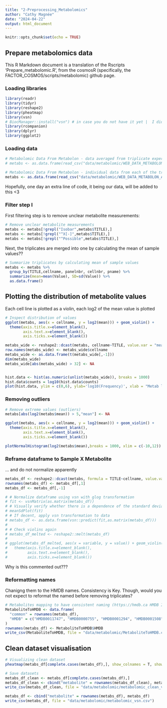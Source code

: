 ```yaml
---
title: "2-Preprocessing_Metabolomics"
author: "Cathy Magnée"
date: "2024-04-22"
output: html_document
---
```


```r
knitr::opts_chunk$set(echo = TRUE)
```

## Prepare metabolomics data

This R Markdown document is a translation of the Rscripts 'Prepare_metabolomic.R', from the cosmosR (specifically, the FACTOR_COSMOS/scripts/metabolomic) github page.

### Loading libraries

```r
library(readr)
library(tidyr)
library(reshape2)
library(pheatmap)
library(vsn)
# BiocManager::install("vsn") # in case you do not have it yet |  I did not.
library(rcompanion)
library(dplyr)
library(ggplot2)

```

### Loading data

```r

# Metabolomic Data From Metabolon - data averaged from triplicate experiments (from https://wiki.nci.nih.gov/display/NCIDTPdata/Molecular+Target+Data)
# metabs <- as.data.frame(read_csv("data/metabolomic/WEB_DATA_METABOLON.TXT"))

# Metabolomic Data From Metabolon - individual data from each of the triplicate experiments (from https://wiki.nci.nih.gov/display/NCIDTPdata/Molecular+Target+Data)
metabs <- as.data.frame(read_csv("data/metabolomic/WEB_DATA_METABOLON_ALL.TXT")) 

```

Hopefully, one day an extra line of code, it being our data, will be added to this \<3

### Filter step I

First filtering step is to remove unclear metabolite measurements:

```r

# Remove unclear metabolite measurements
metabs <- metabs[!grepl("Isobar",metabs$TITLE),]
metabs <- metabs[!grepl("^X[-]",metabs$TITLE),]
metabs <- metabs[!grepl("^Possible",metabs$TITLE),]
```

Next, the triplicates are merged into one by calculating the mean of sample values??

```r
# Summarize triplicates by calculating mean of sample values 
metabs <- metabs %>%
  group_by(TITLE,cellname, panelnbr, cellnbr, pname) %>%
  summarize(mean=mean(Value), SD=sd(Value)) %>%
  as.data.frame()
```

## Plotting the distribution of metabolite values

Each cell line is plotted as a violin, each log2 of the mean value is plotted

```r
# Inspect distribution of values
ggplot(metabs, aes(x = cellname, y = log2(mean))) + geom_violin() + 
  theme(axis.title.x=element_blank(),
        axis.text.x=element_blank(),
        axis.ticks.x=element_blank())

metabs_wide <- reshape2::dcast(metabs, cellname~TITLE, value.var = "mean") 
row.names(metabs_wide) <- metabs_wide$cellname
metabs_wide <- as.data.frame(t(metabs_wide[,-1]))
dim(metabs_wide)
metabs_wide[abs(metabs_wide) > 32] <- NA  


hist.data <- hist(as.numeric(unlist(metabs_wide)), breaks = 1000)
hist.data$counts = log10(hist.data$counts)
plot(hist.data, ylim = c(0,6), ylab='log10(Frequency)', xlab = "Metab log2(intensity)")
```

### Removing outliers

```r

# Remove extreme values (outliers)
metabs[abs(log2(metabs$mean)) > 5,"mean"] <- NA  

ggplot(metabs, aes(x = cellname, y = log2(mean))) + geom_violin() + 
  theme(axis.title.x=element_blank(),
        axis.text.x=element_blank(),
        axis.ticks.x=element_blank())

plotNormalHistogram(log2(metabs$mean),breaks = 1000, xlim = c(-10,12))
```

### Reframe dataframe to Sample X Metabolite

... and do not normalize apparently

```r
metabs_df <- reshape2::dcast(metabs, formula = TITLE~cellname, value.var = "mean", fill = NA)
rownames(metabs_df) <- metabs_df[,1]
metabs_df <- metabs_df[,-1]

# # Normalize dataframe using vsn with glog transformation
# fit <- vsnMatrix(as.matrix(metabs_df))
# # Visually verify whether there is a dependence of the standard deviation (or variance) on the mean --> desired: no variance-mean dependence = horizontal line.
# meanSdPlot(fit) 
# # If decent, apply vsn transformation to data
# metabs_df <- as.data.frame(vsn::predict(fit,as.matrix(metabs_df)))
# 
# # Check violins again
# metabs_df_melted <- reshape2::melt(metabs_df)
# 
# ggplot(metabs_df_melted, aes(x = variable, y = value)) + geom_violin() + 
#   theme(axis.title.x=element_blank(),
#         axis.text.x=element_blank(),
#         axis.ticks.x=element_blank())
```

Why is this commented out???

### Reformatting names

Chanigng them to the HMDB names. Consistency is Key. Though, would you not expect to reformat the named before removing triplicates?

```r
# Metabolites mapping to have consistent naming (https://hmdb.ca HMDB IDs)
MetaboliteToHMDB <- data.frame(
  "common" = rownames(metabs_df),
  "HMDB" = c("HMDB0011747", "HMDB0000755", "HMDB0001294", "HMDB0001508", "HMDB0000012", "HMDB0001191", "HMDB0000355", "HMDB0000479", "HMDB0000807", "HMDB0000272", "HMDB0003464", "HMDB0000267", "HMDB0000076", "HMDB0003701", "HMDB0001173", "HMDB0001316", "HMDB0001494", "HMDB0000034", "HMDB0000050", "HMDB0000161", "HMDB0000462", "HMDB0001548", "HMDB0000208", "HMDB0001893", "HMDB0001123", "HMDB0000646", "HMDB0000517", "HMDB0000052", "HMDB0000168", "HMDB0000191", "HMDB0000056", "HMDB0001352", "HMDB0000902", "HMDB0000030", "HMDB0001847", "HMDB0000062", "HMDB0000067", "HMDB0000094", "HMDB0000562", "HMDB0000574", "HMDB0000089", "HMDB0000095", "HMDB0001151", "HMDB0000283", "HMDB0000099", "HMDB0000742", "HMDB0001321", "HMDB0000622", "HMDB0000134", "HMDB0001049", "HMDB0029147", "HMDB0011741", "HMDB0000625", "HMDB0001401", "HMDB0000148", "HMDB0000641", "HMDB0000125", "HMDB0001051", "HMDB0000139", "HMDB0000131", "HMDB0000123", "HMDB0000132", "HMDB0000133", "HMDB0001397", "HMDB0003466", "HMDB0000177", "HMDB0000130", "HMDB0000965", "HMDB0000157", "HMDB0000195", "HMDB0000211", "HMDB0000213", "HMDB0000172", "HMDB0000715", "HMDB0004041", "HMDB0000086", "HMDB0001851", "HMDB0002320", "HMDB0000190", "HMDB0000687", "HMDB0000156", "HMDB0000691", "HMDB0000169", "HMDB0001078", "HMDB0001389", "HMDB0000696", "HMDB0000212", "HMDB0000230", "HMDB0000638", "HMDB0001015", "HMDB0000220", "HMDB0001539", "HMDB0001325", "HMDB0000904", "HMDB0001406", "HMDB0004825", "HMDB0000207", "HMDB0000214", "HMDB0000218", "HMDB0000472", "HMDB0003229", "HMDB0000210", "HMDB0000159", "HMDB0001429", "HMDB0000263", "HMDB0002243", "HMDB0000245", "HMDB0000162", "HMDB0001414", "HMDB0001545", "HMDB0000250", "HMDB0000232", "HMDB0000618", "HMDB0001185", "HMDB0000939", "HMDB0000187", "HMDB0000126", "HMDB0000247", "HMDB0001257", "HMDB0000254", "HMDB0000956", "HMDB0000251", "HMDB0000806", "HMDB0000167", "HMDB0002231", "HMDB0000725", "HMDB0001124", "HMDB0000929", "HMDB0000306", "HMDB0000158", "HMDB0000300", "HMDB0000294", "HMDB0000289", "HMDB0000296", "HMDB0011720", "HMDB0000883", "HMDB0000292", "HMDB0000299", "HMDB0002917")
)
rownames(metabs_df) <- MetaboliteToHMDB$HMDB
write_csv(MetaboliteToHMDB, file = "data/metabolomic/MetaboliteToHMDB.csv")
```

## Clean dataset visualisation

```r
# Visualizing clean dataset
pheatmap(metabs_df[complete.cases(metabs_df),], show_colnames = T, show_rownames = F, cluster_rows = F) 

# Save datasets
metabs_df_clean <- metabs_df[complete.cases(metabs_df),]
metabs_df_clean <- cbind("metabolite" = rownames(metabs_df_clean), metabs_df_clean)
write_csv(metabs_df_clean, file = "data/metabolomic/metabolomic_clean_vsn.csv")

metabs_df <- cbind("metabolite" = rownames(metabs_df), metabs_df)
write_csv(metabs_df, file = "data/metabolomic/metabolomic_vsn.csv")
```

